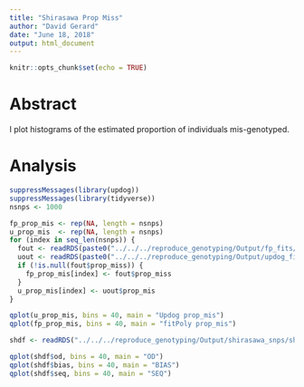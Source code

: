 ```yaml
---
title: "Shirasawa Prop Miss"
author: "David Gerard"
date: "June 18, 2018"
output: html_document
---
```


```r
knitr::opts_chunk$set(echo = TRUE)
```

# Abstract

I plot histograms of the estimated proportion of individuals mis-genotyped.

# Analysis

```r
suppressMessages(library(updog))
suppressMessages(library(tidyverse))
nsnps <- 1000

fp_prop_mis <- rep(NA, length = nsnps)
u_prop_mis  <- rep(NA, length = nsnps)
for (index in seq_len(nsnps)) {
  fout <- readRDS(paste0("../../../reproduce_genotyping/Output/fp_fits/fpout", index, ".RDS"))
  uout <- readRDS(paste0("../../../reproduce_genotyping/Output/updog_fits/uout", index, ".RDS"))
  if (!is.null(fout$prop_miss)) {
    fp_prop_mis[index] <- fout$prop_miss
  }
  u_prop_mis[index] <- uout$prop_mis
}
```

```r
qplot(u_prop_mis, bins = 40, main = "Updog prop_mis")
qplot(fp_prop_mis, bins = 40, main = "fitPoly prop_mis")
```

```r
shdf <- readRDS("../../../reproduce_genotyping/Output/shirasawa_snps/shir_features.RDS")

qplot(shdf$od, bins = 40, main = "OD")
qplot(shdf$bias, bins = 40, main = "BIAS")
qplot(shdf$seq, bins = 40, main = "SEQ")
```

